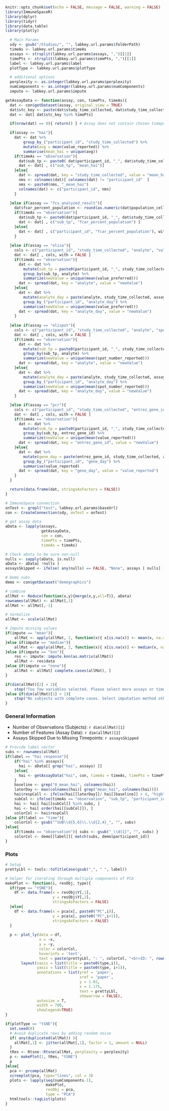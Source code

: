 ```r
knitr::opts_chunk$set(echo = FALSE, message = FALSE, warning = FALSE)
library(ImmuneSpaceR)
library(dplyr)
library(tidyr)
library(data.table)
library(plotly)
```

```r
  # Main Params
  sdy <- gsub("/Studies/", "", labkey.url.params$folderPath)
  timeAs <- labkey.url.params$timeAs
  assays <- strsplit(labkey.url.params$assays, ",")[[1]]
  timePts <- strsplit(labkey.url.params$timePts, ",")[[1]]
  label <- labkey.url.params$label
  plotType <- labkey.url.params$plotType

  # additional options
  perplexity <- as.integer(labkey.url.params$perplexity)
  numComponents <- as.integer(labkey.url.params$numComponents)
  impute <- labkey.url.params$impute
```

```r
getAssayData <- function(assay, con, timePts, timeAs){
  dat <- con$getDataset(assay, original_view = TRUE)
  dat$stc_key <- paste(dat$study_time_collected, dat$study_time_collected_unit)
  dat <- dat[ dat$stc_key %in% timePts]

  if(nrow(dat) == 0){ return() } # Assay does not contain chosen timepoints

  if(assay == "hai"){
    dat <- dat %>%
        group_by_("participant_id", "study_time_collected") %>%
        mutate(avg = mean(value_reported)) %>%
        summarise(mean_hai = unique(avg))
    if(timeAs == "observation"){
      dat$sub_tp <- paste0( dat$participant_id, "_", dat$study_time_collected)
      dat <- dat[ , c("sub_tp", "mean_hai")]
    }else{
      dat <- spread(dat, key = "study_time_collected", value = "mean_hai")
      nms <- colnames(dat)[ colnames(dat) != "participant_id"  ]
      nms <- paste0(nms, "_mean_hai")
      colnames(dat) <- c("participant_id", nms)
    }
    
  }else if(assay == "fcs_analyzed_result"){
    dat$fcar_percent_population <- round(as.numeric(dat$population_cell_number) / as.numeric(dat$base_parent_population) * 100, 2)
    if(timeAs == "observation"){ 
      dat$sub_tp <- paste0(dat$participant_id, "_", dat$study_time_collected)
      dat <- dat[ , c("sub_tp", "fcar_percent_population") ]
    }else{
      dat <- dat[ , c("participant_id", "fcar_percent_population"), with = FALSE]
    }
    
  }else if(assay == "elisa"){
    cols <- c("participant_id", "study_time_collected", "analyte", "value_preferred")
    dat <- dat[ , cols, with = FALSE ]
    if(timeAs == "observation"){
      dat <- dat %>% 
        mutate(sub_tp = paste0(participant_id, "_", study_time_collected)) %>%
        group_by(sub_tp, analyte) %>%
        summarize(newValue = unique(mean(value_preferred)))
      dat <- spread(dat, key = "analyte", value = "newValue")
    }else{
      dat <- dat %>%
        mutate(analyte_day = paste(analyte, study_time_collected, assay, sep = "_")) %>%
        group_by_("participant_id", "analyte_day") %>%
        summarise(newValue = unique(mean(value_preferred)))
      dat <- spread(dat, key = "analyte_day", value = "newValue")
    }
    
  }else if(assay == "elispot"){
    cols <- c("participant_id", "study_time_collected", "analyte", "spot_number_reported")
    dat <- dat[ , cols, with = FALSE ]
    if(timeAs == "observation"){
      dat <- dat %>% 
        mutate(sub_tp = paste0(participant_id, "_", study_time_collected)) %>%
        group_by(sub_tp, analyte) %>%
        summarize(newValue = unique(mean(spot_number_reported)))
      dat <- spread(dat, key = "analyte", value = "newValue")
    }else{
      dat <- dat %>%
        mutate(analyte_day = paste(analyte, study_time_collected, assay, sep = "_")) %>%
        group_by_("participant_id", "analyte_day") %>%
        summarise(newValue = unique(mean(spot_number_reported)))
      dat <- spread(dat, key = "analyte_day", value = "newValue")
    }

  }else if(assay == "pcr"){
    cols <- c("participant_id", "study_time_collected", "entrez_gene_id", "value_reported")
    dat <- dat[ , cols, with = FALSE ]
    if(timeAs == "observation"){
      dat <- dat %>% 
        mutate(sub_tp = paste0(participant_id, "_", study_time_collected)) %>%
        group_by(sub_tp, entrez_gene_id) %>%
        summarize(newValue = unique(mean(value_reported)))
      dat <- spread(dat, key = "entrez_gene_id", value = "newValue")
    }else{
      dat <- dat %>%
        mutate(gene_day = paste(entrez_gene_id, study_time_collected, assay, sep = "_")) %>%
        group_by_("participant_id", "gene_day") %>%
        summarise(value_reported)
      dat <- spread(dat, key = "gene_day", value = "value_reported")
    }
  }

  return(data.frame(dat, stringsAsFactors = FALSE))
}
```

```r
# ImmuneSpace connection
onTest <- grepl("test", labkey.url.params$baseUrl)
con <- CreateConnection(sdy, onTest = onTest)

# get assay data
aData <- lapply(assays,
                getAssayData,
                con = con,
                timePts = timePts,
                timeAs = timeAs)

# Check aData to be sure non-null
nulls <- sapply(aData, is.null)
aData <- aData[ !nulls ]
assaysSkipped <- ifelse( any(nulls) == FALSE, "None", assays [ nulls] )

# Demo subs
demo <- con$getDataset("demographics")

# combine
allMat <- Reduce(function(x,y){merge(x,y,all=T)}, aData)
rownames(allMat) <- allMat[,1]
allMat <- allMat[,-1]

# normalize
allMat <- scale(allMat)

# Impute missing values
if(impute == "mean"){
    allMat <- apply(allMat, 2, function(x){ x[is.na(x)] <- mean(x, na.rm = T); return(x)})
}else if(impute == "median"){
    allMat <- apply(allMat, 2, function(x){ x[is.na(x)] <- median(x, na.rm = T); return(x)})
}else if(impute == "knn"){
    res <- impute::impute.knn(as.matrix(allMat))
    allMat <- res$data
}else if(impute == "none"){
    allMat <- allMat[ complete.cases(allMat), ]
}

if(dim(allMat)[2] < 2){ 
    stop("Too few variables selected. Please select more assays or timepoints and re-run.")
}else if(dim(allMat)[1] < 1){
    stop("No subjects with complete cases. Select imputation method other than 'None' and retry.")
}
```

### General Information
- Number of Observations (Subjects): `r dim(allMat)[1]`
- Number of Features (Assay Data): `r dim(allMat)[2]`
- Assays Skipped Due to Missing Timepoints: `r assaysSkipped`

```r
# Provide label vector
subs <- rownames(allMat)
if(label == "hai response"){
    if("hai" %in% assays){
      hai <- aData[[ grep("hai", assays) ]]
    }else{
      hai <- getAssayData("hai", con, timeAs = timeAs, timePts = timePts)
    }
    baseline <- grep("0_mean_hai", colnames(hai))
    laterDay <- max(colnames(hai)[ grep("mean_hai", colnames(hai))])
    hai$respCall <- ifelse(hai[[laterDay]]/ hai[[baseline]] > 4, "high", "low")
    subCol <- ifelse(timeAs == "observation", "sub_tp", "participant_id")
    hai <- hai[ hai[[subCol]] %in% subs, ]
    hai <- hai[ order(hai[[subCol]]), ]
    colorCol <- hai$respCall
}else if(label == "time"){
    colorCol <- gsub("^SUB\\d{5,6}\\.\\d{2,4}_", "", subs)
}else{
    if(timeAs == "observation"){ subs <- gsub("_\\d{1}", "", subs) }
    colorCol <- demo[[label]][ match(subs, demo$participant_id)]
}
```

### Plots
```r
# Setup
prettyLbl <- tools::toTitleCase(gsub("_", " ", label))

# helper for iterating through multiple components of PCA 
makePlot <- function(i, resObj, type){
  if(type == "tSNE"){
    df <- data.frame(x = resObj$Y[,1],
                     y = resObj$Y[,2],
                     stringsAsFactors = FALSE)
  }else{
    df <- data.frame(x = pca$x[, paste0("PC",i)],
                     y = pca$x[, paste0("PC",i+1)],
                     stringsAsFactors = FALSE)
  }
  
  p <- plot_ly(data = df,
               x = ~x,
               y = ~y,
               color = colorCol,
               hoverinfo = 'text',
               text = paste(prettyLbl, ": ", colorCol, "<br>ID: ", rownames(allMat))) %>%
       layout(xaxis = list(title = paste0(type,i)), 
              yaxis = list(title = paste0(type, i+1)),
              annotations = list(yref = 'paper',
                                 xref = 'paper',
                                 y = 1.02,
                                 x = 1.175,
                                 text = prettyLbl,
                                 showarrow = FALSE),
              autosize = T,
              width = 700,
              showlegend=TRUE)
}

if(plotType == "tSNE"){
  set.seed(8)
  # Avoid duplicate rows by adding random noise
  if( any(duplicated(allMat)) ){
    allMat[,1] <- jitter(allMat[,1], factor = 1, amount = NULL)
  }
  tRes <- Rtsne::Rtsne(allMat, perplexity = perplexity)
  p <- makePlot(1, tRes, "tSNE")
  p
}else{
  pca <- prcomp(allMat)
  screeplot(pca, type="lines", col = 3)
  plots <- lapply(seq(numComponents-1),
                  makePlot,
                  resObj = pca,
                  type = "PCA") 
  htmltools::tagList(plots)
}
```

<script>
window.HTMLWidgets.staticRender();
</script>


